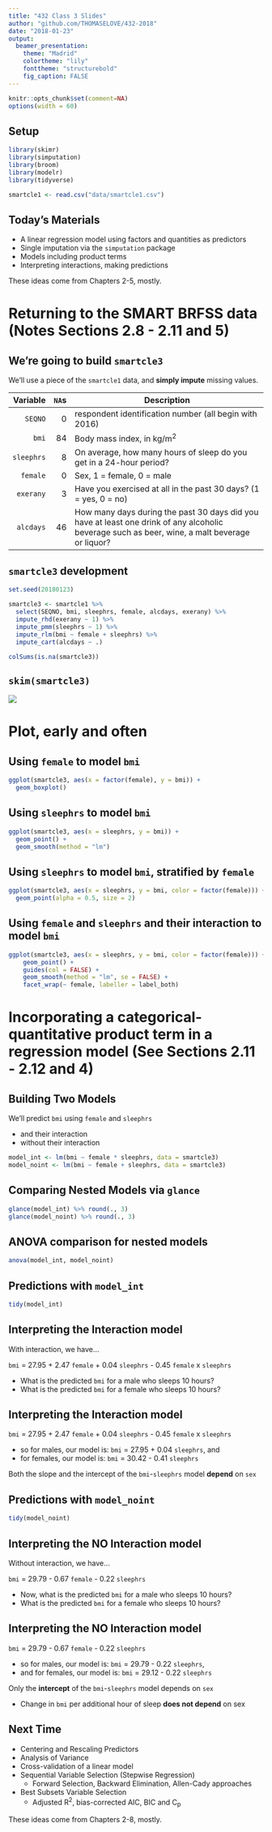 ---
title: "432 Class 3 Slides"
author: "github.com/THOMASELOVE/432-2018"
date: "2018-01-23"
output:
  beamer_presentation:
    theme: "Madrid"
    colortheme: "lily"
    fonttheme: "structurebold"
    fig_caption: FALSE
---

```{r set-options, echo=FALSE, cache=FALSE}
knitr::opts_chunk$set(comment=NA)
options(width = 60)
```

## Setup

```{r, warning = FALSE, message = FALSE}
library(skimr)
library(simputation)
library(broom)
library(modelr)
library(tidyverse)

smartcle1 <- read.csv("data/smartcle1.csv")
```

## Today's Materials

- A linear regression model using factors and quantities as predictors
- Single imputation via the `simputation` package
- Models including product terms
- Interpreting interactions, making predictions

These ideas come from Chapters 2-5, mostly.

# Returning to the SMART BRFSS data (Notes Sections 2.8 - 2.11 and 5)

## We're going to build `smartcle3`

We'll use a piece of the `smartcle1` data, and **simply impute** missing values.

Variable | `NA`s | Description
---------: | --: | -----------------------------------------------------
`SEQNO` | 0 | respondent identification number (all begin with 2016)
`bmi` | 84 | Body mass index, in kg/m^2^
`sleephrs` | 8 | On average, how many hours of sleep do you get in a 24-hour period?
`female` | 0 | Sex, 1 = female, 0 = male
`exerany` | 3 | Have you exercised at all in the past 30 days? (1 = yes, 0 = no)
`alcdays` | 46 | How many days during the past 30 days did you have at least one drink of any alcoholic beverage such as beer, wine, a malt beverage or liquor?

## `smartcle3` development

```{r create_smartcle3}
set.seed(20180123)

smartcle3 <- smartcle1 %>%
  select(SEQNO, bmi, sleephrs, female, alcdays, exerany) %>%
  impute_rhd(exerany ~ 1) %>%
  impute_pmm(sleephrs ~ 1) %>%
  impute_rlm(bmi ~ female + sleephrs) %>%
  impute_cart(alcdays ~ .) 

colSums(is.na(smartcle3))
```

## `skim(smartcle3)`

![](figs/fig01.png)

# Plot, early and often

## Using `female` to model `bmi`

```{r, echo = FALSE}
ggplot(smartcle3, aes(x = factor(female), y = bmi)) +
  geom_boxplot()
```

## Using `sleephrs` to model `bmi`

```{r, echo = FALSE}
ggplot(smartcle3, aes(x = sleephrs, y = bmi)) +
  geom_point() +
  geom_smooth(method = "lm")
```

## Using `sleephrs` to model `bmi`, stratified by `female`

```{r, echo = FALSE}
ggplot(smartcle3, aes(x = sleephrs, y = bmi, color = factor(female))) +
  geom_point(alpha = 0.5, size = 2)
```

## Using `female` and `sleephrs` and their interaction to model `bmi`

```{r, echo = FALSE}
ggplot(smartcle3, aes(x = sleephrs, y = bmi, color = factor(female))) +
    geom_point() + 
    guides(col = FALSE) +
    geom_smooth(method = "lm", se = FALSE) +
    facet_wrap(~ female, labeller = label_both) 
```

# Incorporating a categorical-quantitative product term in a regression model (See Sections 2.11 - 2.12 and 4)

## Building Two Models

We'll predict `bmi` using `female` and `sleephrs` 

- and their interaction
- without their interaction

```{r}
model_int <- lm(bmi ~ female * sleephrs, data = smartcle3)
model_noint <- lm(bmi ~ female + sleephrs, data = smartcle3)
```

## Comparing Nested Models via `glance`

```{r}
glance(model_int) %>% round(., 3)
glance(model_noint) %>% round(., 3)
```

## ANOVA comparison for nested models

```{r}
anova(model_int, model_noint)
```

## Predictions with `model_int`

```{r}
tidy(model_int)
```

## Interpreting the Interaction model

With interaction, we have... 

`bmi` = 27.95 + 2.47 `female` + 0.04 `sleephrs` - 0.45 `female` x `sleephrs`

- What is the predicted `bmi` for a male who sleeps 10 hours?
- What is the predicted `bmi` for a female who sleeps 10 hours?

## Interpreting the Interaction model

`bmi` = 27.95 + 2.47 `female` + 0.04 `sleephrs` - 0.45 `female` x `sleephrs`

- so for males, our model is: `bmi` = 27.95 + 0.04 `sleephrs`, and
- for females, our model is: `bmi` = 30.42 - 0.41 `sleephrs`

Both the slope and the intercept of the `bmi`-`sleephrs` model **depend** on `sex`

## Predictions with `model_noint`

```{r}
tidy(model_noint)
```

## Interpreting the NO Interaction model

Without interaction, we have... 

`bmi` = 29.79 - 0.67 `female` - 0.22 `sleephrs`

- Now, what is the predicted `bmi` for a male who sleeps 10 hours?
- What is the predicted `bmi` for a female who sleeps 10 hours?

## Interpreting the NO Interaction model

`bmi` = 29.79 - 0.67 `female` - 0.22 `sleephrs`

- so for males, our model is: `bmi` = 29.79 - 0.22 `sleephrs`,
- and for females, our model is: `bmi` = 29.12 - 0.22 `sleephrs`


Only the **intercept** of the `bmi`-`sleephrs` model depends on `sex`

- Change in `bmi` per additional hour of sleep **does not depend** on sex

## Next Time

- Centering and Rescaling Predictors
- Analysis of Variance
- Cross-validation of a linear model
- Sequential Variable Selection (Stepwise Regression)
  - Forward Selection, Backward Elimination, Allen-Cady approaches
- Best Subsets Variable Selection
  - Adjusted R^2^, bias-corrected AIC, BIC and C~p~
    
These ideas come from Chapters 2-8, mostly.
